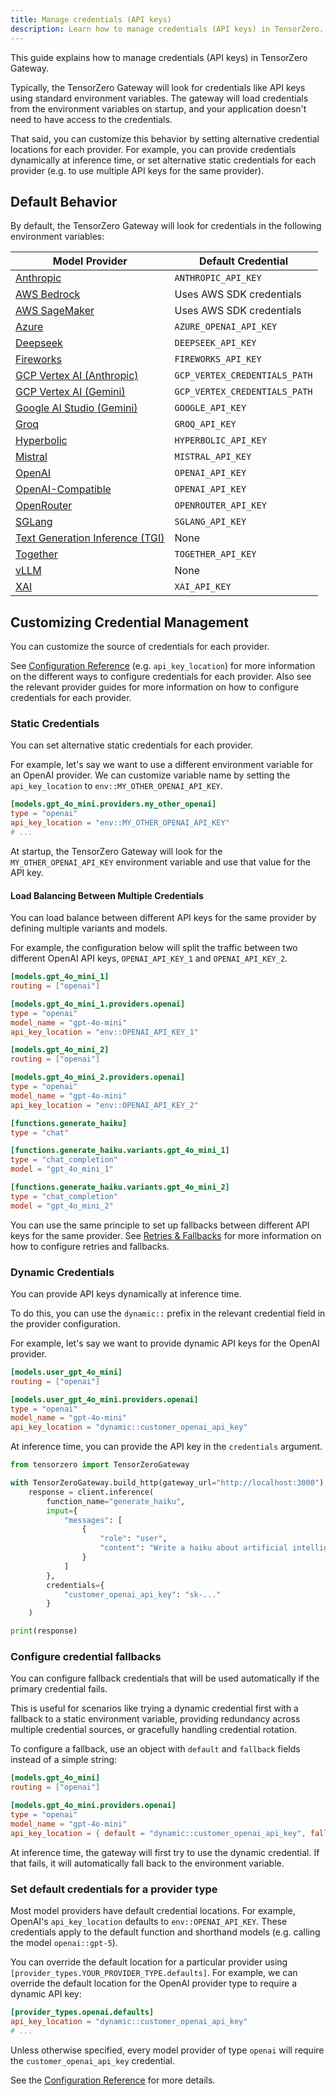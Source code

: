```yaml
---
title: Manage credentials (API keys)
description: Learn how to manage credentials (API keys) in TensorZero.
---
```


This guide explains how to manage credentials (API keys) in TensorZero Gateway.

Typically, the TensorZero Gateway will look for credentials like API keys using standard environment variables.
The gateway will load credentials from the environment variables on startup, and your application doesn't need to have access to the credentials.

That said, you can customize this behavior by setting alternative credential locations for each provider.
For example, you can provide credentials dynamically at inference time, or set alternative static credentials for each provider (e.g. to use multiple API keys for the same provider).

## Default Behavior

By default, the TensorZero Gateway will look for credentials in the following environment variables:

| Model Provider                                                                      | Default Credential            |
| ----------------------------------------------------------------------------------- | ----------------------------- |
| [Anthropic](/integrations/model-providers/anthropic/)                               | `ANTHROPIC_API_KEY`           |
| [AWS Bedrock](/integrations/model-providers/aws-bedrock/)                           | Uses AWS SDK credentials      |
| [AWS SageMaker](/integrations/model-providers/aws-sagemaker/)                       | Uses AWS SDK credentials      |
| [Azure](/integrations/model-providers/azure/)                                       | `AZURE_OPENAI_API_KEY`        |
| [Deepseek](/integrations/model-providers/deepseek/)                                 | `DEEPSEEK_API_KEY`            |
| [Fireworks](/integrations/model-providers/fireworks/)                               | `FIREWORKS_API_KEY`           |
| [GCP Vertex AI (Anthropic)](/integrations/model-providers/gcp-vertex-ai-anthropic/) | `GCP_VERTEX_CREDENTIALS_PATH` |
| [GCP Vertex AI (Gemini)](/integrations/model-providers/gcp-vertex-ai-gemini/)       | `GCP_VERTEX_CREDENTIALS_PATH` |
| [Google AI Studio (Gemini)](/integrations/model-providers/google-ai-studio-gemini/) | `GOOGLE_API_KEY`              |
| [Groq](/integrations/model-providers/groq/)                                         | `GROQ_API_KEY`                |
| [Hyperbolic](/integrations/model-providers/hyperbolic/)                             | `HYPERBOLIC_API_KEY`          |
| [Mistral](/integrations/model-providers/mistral/)                                   | `MISTRAL_API_KEY`             |
| [OpenAI](/integrations/model-providers/openai/)                                     | `OPENAI_API_KEY`              |
| [OpenAI-Compatible](/integrations/model-providers/openai-compatible/)               | `OPENAI_API_KEY`              |
| [OpenRouter](/integrations/model-providers/openrouter/)                             | `OPENROUTER_API_KEY`          |
| [SGLang](/integrations/model-providers/sglang/)                                     | `SGLANG_API_KEY`              |
| [Text Generation Inference (TGI)](/integrations/model-providers/tgi/)               | None                          |
| [Together](/integrations/model-providers/together/)                                 | `TOGETHER_API_KEY`            |
| [vLLM](/integrations/model-providers/vllm/)                                         | None                          |
| [XAI](/integrations/model-providers/xai/)                                           | `XAI_API_KEY`                 |

## Customizing Credential Management

You can customize the source of credentials for each provider.

See [Configuration Reference](/gateway/configuration-reference/) (e.g. `api_key_location`) for more information on the different ways to configure credentials for each provider.
Also see the relevant provider guides for more information on how to configure credentials for each provider.

### Static Credentials

You can set alternative static credentials for each provider.

For example, let's say we want to use a different environment variable for an OpenAI provider.
We can customize variable name by setting the `api_key_location` to `env::MY_OTHER_OPENAI_API_KEY`.

```toml
[models.gpt_4o_mini.providers.my_other_openai]
type = "openai"
api_key_location = "env::MY_OTHER_OPENAI_API_KEY"
# ...
```

At startup, the TensorZero Gateway will look for the `MY_OTHER_OPENAI_API_KEY` environment variable and use that value for the API key.

<Tip>

#### Load Balancing Between Multiple Credentials

You can load balance between different API keys for the same provider by defining multiple variants and models.

For example, the configuration below will split the traffic between two different OpenAI API keys, `OPENAI_API_KEY_1` and `OPENAI_API_KEY_2`.

```toml
[models.gpt_4o_mini_1]
routing = ["openai"]

[models.gpt_4o_mini_1.providers.openai]
type = "openai"
model_name = "gpt-4o-mini"
api_key_location = "env::OPENAI_API_KEY_1"

[models.gpt_4o_mini_2]
routing = ["openai"]

[models.gpt_4o_mini_2.providers.openai]
type = "openai"
model_name = "gpt-4o-mini"
api_key_location = "env::OPENAI_API_KEY_2"

[functions.generate_haiku]
type = "chat"

[functions.generate_haiku.variants.gpt_4o_mini_1]
type = "chat_completion"
model = "gpt_4o_mini_1"

[functions.generate_haiku.variants.gpt_4o_mini_2]
type = "chat_completion"
model = "gpt_4o_mini_2"
```

You can use the same principle to set up fallbacks between different API keys for the same provider.
See [Retries & Fallbacks](/gateway/guides/retries-fallbacks/) for more information on how to configure retries and fallbacks.

</Tip>

### Dynamic Credentials

You can provide API keys dynamically at inference time.

To do this, you can use the `dynamic::` prefix in the relevant credential field in the provider configuration.

For example, let's say we want to provide dynamic API keys for the OpenAI provider.

```toml {7}
[models.user_gpt_4o_mini]
routing = ["openai"]

[models.user_gpt_4o_mini.providers.openai]
type = "openai"
model_name = "gpt-4o-mini"
api_key_location = "dynamic::customer_openai_api_key"
```

At inference time, you can provide the API key in the `credentials` argument.

```python {14-16}
from tensorzero import TensorZeroGateway

with TensorZeroGateway.build_http(gateway_url="http://localhost:3000") as client:
    response = client.inference(
        function_name="generate_haiku",
        input={
            "messages": [
                {
                    "role": "user",
                    "content": "Write a haiku about artificial intelligence.",
                }
            ]
        },
        credentials={
            "customer_openai_api_key": "sk-..."
        }
    )

print(response)
```

### Configure credential fallbacks

You can configure fallback credentials that will be used automatically if the primary credential fails.

This is useful for scenarios like trying a dynamic credential first with a fallback to a static environment variable, providing redundancy across multiple credential sources, or gracefully handling credential rotation.

To configure a fallback, use an object with `default` and `fallback` fields instead of a simple string:

```toml {7}
[models.gpt_4o_mini]
routing = ["openai"]

[models.gpt_4o_mini.providers.openai]
type = "openai"
model_name = "gpt-4o-mini"
api_key_location = { default = "dynamic::customer_openai_api_key", fallback = "env::OPENAI_API_KEY" }
```

At inference time, the gateway will first try to use the dynamic credential.
If that fails, it will automatically fall back to the environment variable.

### Set default credentials for a provider type

Most model providers have default credential locations.
For example, OpenAI's `api_key_location` defaults to `env::OPENAI_API_KEY`.
These credentials apply to the default function and shorthand models (e.g. calling the model `openai::gpt-5`).

You can override the default location for a particular provider using `[provider_types.YOUR_PROVIDER_TYPE.defaults]`.
For example, we can override the default location for the OpenAI provider type to require a dynamic API key:

```toml title="tensorzero.toml"
[provider_types.openai.defaults]
api_key_location = "dynamic::customer_openai_api_key"
# ...
```

Unless otherwise specified, every model provider of type `openai` will require the `customer_openai_api_key` credential.

See the [Configuration Reference](/gateway/configuration-reference) for more details.
